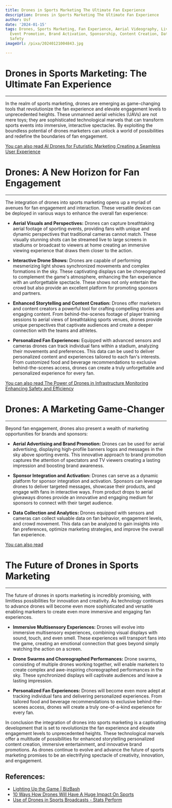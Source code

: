 ```yaml
---
title: Drones in Sports Marketing The Ultimate Fan Experience
description: Drones in Sports Marketing The Ultimate Fan Experience
author: Usf
date: '2024-01-15'
tags: Drones, Sports Marketing, Fan Experience, Aerial Videography, Live Streaming,
  Event Promotion, Brand Activation, Sponsorship, Content Creation, Data Collection,
  Safety
imageUrl: /pixa/20240121004843.jpg

---
```

# Drones in Sports Marketing: The Ultimate  Fan Experience

---

In the realm of sports marketing, drones are emerging as game-changing tools that revolutionize the fan experience and elevate engagement levels to unprecedented heights. These unmanned aerial vehicles (UAVs) are not mere toys; they are sophisticated technological marvels that can  transform sports events into immersive, interactive spectacles.  By exploiting the boundless potential of drones marketers can unlock a world of possibilities and redefine the  boundaries of fan engagement.

[You can  also read  AI Drones for Futuristic Marketing Creating a Seamless User Experience](AI%20Drones%20for%20Futuristic%20Marketing%20Creating%20a%20Seamless%20User%20Experience)


# Drones:  A New Horizon for Fan Engagement

---

The  integration of drones into sports marketing opens up a myriad of avenues  for fan engagement and interaction. These versatile devices  can be deployed in various ways to enhance the overall fan experience:

* **Aerial Visuals and Perspectives:** Drones can capture  breathtaking aerial  footage of sporting  events, providing fans with unique and dynamic perspectives that traditional cameras cannot match. These visually stunning shots can be streamed  live to large screens  in stadiums or  broadcast to viewers  at home  creating an immersive viewing experience that draws them closer to the action.

* **Interactive  Drone Shows:** Drones are capable of performing mesmerizing light  shows synchronized movements and  complex  formations in the sky. These captivating displays can be choreographed to complement the game's  atmosphere, enhancing the fan experience  with an unforgettable spectacle. These shows  not only entertain the crowd but also provide an excellent platform for promoting sponsors and  partners.

* **Enhanced Storytelling  and Content Creation:** Drones offer marketers and content creators a powerful tool for crafting compelling stories and engaging content. From behind-the-scenes footage of player  training sessions to aerial views of breathtaking sports venues,  drones provide unique perspectives that captivate audiences and create a deeper connection with the teams and athletes.

* **Personalized Fan Experiences:**  Equipped with  advanced  sensors and cameras drones can track individual fans within a stadium,  analyzing their movements and  preferences. This data can be used to deliver personalized content and experiences tailored to each fan's interests. From  customized food and beverage recommendations to  exclusive behind-the-scenes access, drones can  create a truly unforgettable and personalized experience for every fan.

[You can also read The Power of  Drones in Infrastructure Monitoring Enhancing Safety and Efficiency](The%20Power%20of%20Drones%20in%20Infrastructure%20Monitoring%20Enhancing%20Safety%20and%20Efficiency)


# Drones: A Marketing  Game-Changer

---

Beyond fan engagement, drones  also present a wealth of marketing opportunities for brands and sponsors:

* **Aerial Advertising and Brand Promotion:** Drones can  be used for aerial advertising, displaying high-profile banners logos and messages in the sky  above  sporting events.  This innovative approach to brand promotion captures the attention of spectators and TV viewers creating a lasting impression and boosting brand awareness.

* **Sponsor  Integration and Activation:** Drones  can serve as a dynamic platform for sponsor  integration  and activation. Sponsors can leverage drones to deliver targeted messages, showcase their products, and engage with fans in interactive ways. From product drops to aerial giveaways drones provide an innovative and engaging medium for sponsors to connect with their target audience.

* **Data Collection and Analytics:** Drones  equipped with sensors and cameras can collect valuable data  on fan behavior, engagement levels,  and crowd movement.  This data can be analyzed to gain insights into fan preferences, optimize marketing strategies,  and improve the overall fan experience.

[You can also read ]()


# The Future of Drones in Sports Marketing

---

The future of drones in sports marketing is incredibly promising, with limitless possibilities for  innovation and creativity. As technology continues to advance drones will become even more sophisticated and versatile enabling marketers to create  even  more immersive and engaging fan experiences.

* **Immersive Multisensory Experiences:** Drones will evolve into immersive multisensory experiences, combining visual  displays with sound, touch, and even smell. These experiences will transport fans into the game, creating an emotional connection that goes beyond simply watching the action  on a  screen.

* **Drone Swarms and  Choreographed Performances:** Drone swarms, consisting of multiple drones working together, will enable marketers to create complex and awe-inspiring choreographed performances in the sky. These synchronized displays  will captivate audiences and leave a lasting impression.

*  **Personalized Fan  Experiences:** Drones will become even  more adept at tracking individual fans and delivering personalized experiences. From tailored  food and beverage recommendations to exclusive behind-the-scenes access, drones will create  a truly one-of-a-kind experience for every fan.

In conclusion the integration of drones into  sports marketing is a  captivating development that is set  to revolutionize the  fan  experience and elevate engagement levels to unprecedented heights. These technological marvels offer a multitude of possibilities for enhanced storytelling personalized content creation, immersive entertainment,  and innovative brand  promotions. As drones continue to evolve  and advance  the future of sports marketing promises to be an electrifying spectacle of creativity, innovation, and  engagement.

## References:
- [Lighting Up the Game | BizBash](https://www.bizbash.com/industry-insiders/article/22880844/lighting-up-the-game)
- [10 Ways How Drones Will Have A Huge Impact On Sports](https://sporttomorrow.com/10-ways-drones-will-impact-sports/amp/)
- [Use of Drones in Sports Broadcasts - Stats Perform](https://www.statsperform.com/resource/use-of-drones-in-sports-broadcasts/)
